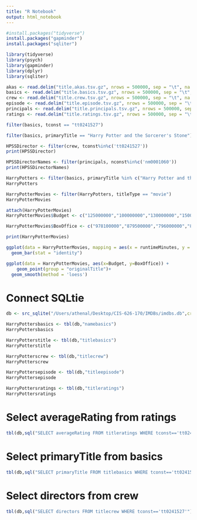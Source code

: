 ```yaml
---
title: "R Notebook"
output: html_notebook
---
```


```r
#install.packages("tidyverse")
install.packages("gapminder")
install.packages("sqliter")
```

```r
library(tidyverse)
library(psych)
library(gapminder)
library(dplyr)
library(sqliter)
```

```r
akas <- read.delim("title.akas.tsv.gz", nrows = 500000, sep = "\t", na = "\\N")
basics <- read.delim("title.basics.tsv.gz", nrows = 500000, sep = "\t", na = "\\N")
crew <- read.delim("title.crew.tsv.gz", nrows = 500000, sep = "\t", na = "\\N")
episode <- read.delim("title.episode.tsv.gz", nrows = 500000, sep = "\t", na = "\\N")
principals <- read.delim("title.principals.tsv.gz", nrows = 500000, sep = "\t", na = "\\N")
ratings <- read.delim("title.ratings.tsv.gz", nrows = 500000, sep = "\t", na = "\\N")
```


```r
filter(basics, tconst == "tt0241527")
```

```r
filter(basics, primaryTitle == "Harry Potter and the Sorcerer's Stone")
```

```r
HPSSDirector <- filter(crew, tconst%in%c('tt0241527'))
print(HPSSDirector)
```

```r
HPSSDirectorNames <- filter(principals, nconst%in%c('nm0001060'))
print(HPSSDirectorNames)
```

```r
HarryPotters <- filter(basics, primaryTitle %in% c("Harry Potter and the Sorcerer's Stone" , "Harry Potter and the Prisoner of Azkaban","Harry Potter and the Order of the Phoenix", "Harry Potter and the Half-Blood Prince","Harry Potter and the Goblet of Fire", "Harry Potter and the Chamber of Secrets"))
HarryPotters
```

```r
HarryPotterMovies <- filter(HarryPotters, titleType == "movie")
HarryPotterMovies
```



```r
attach(HarryPotterMovies)
HarryPotterMovies$Budget <- c("125000000","100000000","130000000","150000000","150000000","250000000")

HarryPotterMovies$BoxOffice <- c("978100000","879500000","796000000","896300000","942000000","934000000")

```

```r
print(HarryPotterMovies)
```


```r
ggplot(data = HarryPotterMovies, mapping = aes(x = runtimeMinutes, y = BoxOffice, fill = "originalTitle")) + 
  geom_bar(stat = "identity")
```

```r
ggplot(data = HarryPotterMovies, aes(x=Budget, y=BoxOffice)) +
    geom_point(group = "originalTitle")+
  geom_smooth(method = 'loess')
```


# Connect SQLtie
```r
db <- src_sqlite("/Users/athenal/Desktop/CIS-626-170/IMDBs/imdbs.db",create = F)

```

```r
HarryPottersbasics <- tbl(db,"namebasics")
HarryPottersbasics
```


```r
HarryPotterstitle <- tbl(db,"titlebasics")
HarryPotterstitle
```

```r
HarryPotterscrew <- tbl(db,"titlecrew")
HarryPotterscrew
```

```r
HarryPottersepisode <- tbl(db,"titleepisode")
HarryPottersepisode
```

```r
HarryPottersratings <- tbl(db,"titleratings")
HarryPottersratings
```

# Select averageRating from ratings 
```r
tbl(db,sql("SELECT averageRating FROM titleratings WHERE tconst=='tt0241527'"))
```

# Select primaryTitle from basics 
```r
tbl(db,sql("SELECT primaryTitle FROM titlebasics WHERE tconst=='tt0241527'"))
```

# Select directors from crew 
```r
tbl(db,sql("SELECT directors FROM titlecrew WHERE tconst=='tt0241527'"))
```







